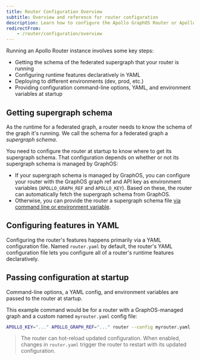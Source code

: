 ```yaml
---
title: Router Configuration Overview
subtitle: Overview and reference for router configuration
description: Learn how to configure the Apollo GraphOS Router or Apollo Router Core with environment variables, command-line options and commands, and YAML configuration files.
redirectFrom:
    - /router/configuration/overview 
---
```


Running an Apollo Router instance involves some key steps:
- Getting the schema of the federated supergraph that your router is running
- Configuring runtime features declaratively in YAML
- Deploying to different environments (dev, prod, etc.)
- Providing configuration command-line options, YAML, and environment variables at startup

## Getting supergraph schema

As the runtime for a federated graph, a router needs to know the schema of the graph it's running. We call the schema for a federated graph a _supergraph schema_. 

You need to configure the router at startup to know where to get its supergraph schema. That configuration depends on whether or not its supergraph schema is managed by GraphOS:

- If your supergraph schema is managed by GraphOS, you can configure your router with the GraphOS graph ref and API key as environment variables (`APOLLO_GRAPH_REF` and `APOLLO_KEY`). Based on these, the router can automatically fetch the supergraph schema from GraphOS.
- Otherwise, you can provide the router a supergraph schema file [via command line or environment variable](/graphos/routing/configuration/cli#-s----supergraph).

## Configuring features in YAML

Configuring the router's features happens primarily via a YAML configuration file. Named `router.yaml` by default, the router's YAML configuration file lets you configure all of a router's runtime features declaratively. 

## Passing configuration at startup

Command-line options, a YAML config, and environment variables are passed to the router at startup. 

This example command would be for a router with a GraphOS-managed graph and a custom named `myrouter.yaml` config file:

```bash showLineNumbers=false
APOLLO_KEY="..." APOLLO_GRAPH_REF="..." router --config myrouter.yaml
```

> The router can hot-reload updated configuration. When enabled, changes in `router.yaml` trigger the router to restart with its updated configuration.

